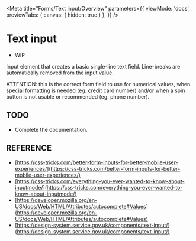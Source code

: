 
<Meta
  title="Forms/Text input/Overview"
  parameters={{
    viewMode: 'docs',
    previewTabs: {
      canvas: { hidden: true }
     },
  }}
/>

# Text input

<ul class="tagslist">
  <li class="tagslist__tag tagslist__tag_status_wip">WIP</li>
</ul>

Input element that creates a basic single-line text field.
Line-breaks are automatically removed from the input value.

ATTENTION: this is the correct form field to use for numerical values, when special formatting is needed (eg. credit card number) and/or when a spin button is not usable or recommended (eg. phone number).

## TODO

- Complete the documentation.

## REFERENCE

- [https://css-tricks.com/better-form-inputs-for-better-mobile-user-experiences/](https://css-tricks.com/better-form-inputs-for-better-mobile-user-experiences/)
- [https://css-tricks.com/everything-you-ever-wanted-to-know-about-inputmode/](https://css-tricks.com/everything-you-ever-wanted-to-know-about-inputmode/)
- [https://developer.mozilla.org/en-US/docs/Web/HTML/Attributes/autocomplete#Values](https://developer.mozilla.org/en-US/docs/Web/HTML/Attributes/autocomplete#Values)
- [https://design-system.service.gov.uk/components/text-input/](https://design-system.service.gov.uk/components/text-input/)
